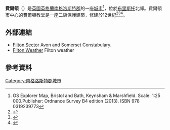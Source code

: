 '''費爾頓'''（{{Lang-en|Filton}}）是[[英國|英國]][[英格蘭|英格蘭]][[南格洛斯特郡|南格洛斯特郡]]的一座[[城市|城市]]<ref name=EX155> OS Explorer Map, Bristol and Bath, Keynsham & Marshfield. Scale: 1:25 000.Publisher: Ordnance Survey B4 edition (2013). ISBN 978 0319239773</ref>，位於[[布里斯托|布里斯托]]北郊。費爾頓市中心的費爾頓教堂是一座二級保護建築，修建於12世紀<ref>{{cite web | title=Church of St. Peter | work=Images of England | url=http://www.imagesofengland.org.uk/details/default.aspx?id=35028 | accessdate=17 July 2006 | archive-url=https://web.archive.org/web/20121021091343/http://www.imagesofengland.org.uk/details/default.aspx?id=35028 | archive-date=2012-10-21 | dead-url=yes }}</ref><ref>{{cite web|title=Filton Parish Church – St. Peter, Filton, Bristol UK|url=http://www.filtonchurch.pwp.blueyonder.co.uk/index.html|publisher=Filton Parish Church|accessdate=4 January 2013|deadurl=yes|archiveurl=https://web.archive.org/web/20130228222658/http://www.filtonchurch.pwp.blueyonder.co.uk/index.html|archivedate=2013-02-28}}</ref><ref>{{cite web|title=The Parish of St Peters Filton|url=http://filtonbells.weebly.com/|publisher=Filton Parish Church|accessdate=4 January 2013|archive-date=2020-02-02|archive-url=https://web.archive.org/web/20200202063618/http://filtonbells.weebly.com/|dead-url=no}}</ref>。
==外部連結==
*[https://web.archive.org/web/20070827081846/http://www.avonandsomerset.police.uk/LocalPages/SectorDetails.aspx?SectorID=12 Filton Sector] Avon and Somerset Constabulary.
*[https://web.archive.org/web/20070529091726/http://www.metoffice.gov.uk/weather/uk/sw/bristol_filton_latest_weather.html Filton Weather] Filton weather
==參考資料==
{{reflist}}
[[Category:南格洛斯特郡城市|Category:南格洛斯特郡城市]]